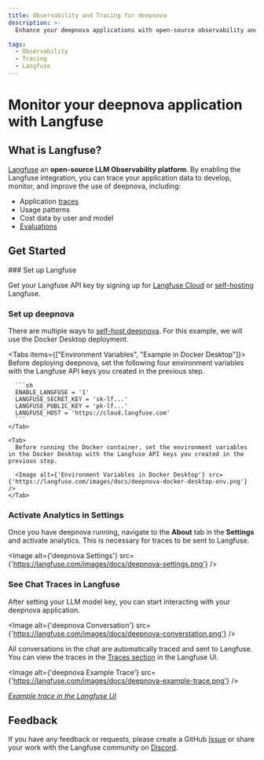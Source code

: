 ```yaml
---
title: Observability and Tracing for deepnova
description: >-
  Enhance your deepnova applications with open-source observability and tracing using Langfuse. Automatically capture detailed traces and metrics for every request to optimize and debug your chats.

tags:
  - Observability
  - Tracing
  - Langfuse
---
```


# Monitor your deepnova application with Langfuse

## What is Langfuse?

[Langfuse](https://langfuse.com/) an **open-source LLM Observability platform**. By enabling the Langfuse integration, you can trace your application data to develop, monitor, and improve the use of deepnova, including:

- Application [traces](https://langfuse.com/docs/tracing)
- Usage patterns
- Cost data by user and model
- [Evaluations](https://langfuse.com/docs/scores/overview)

## Get Started

<Steps>
  ### Set up Langfuse

  Get your Langfuse API key by signing up for [Langfuse Cloud](https://cloud.langfuse.com) or [self-hosting](https://langfuse.com/docs/deployment/self-host) Langfuse.

  ### Set up deepnova

  There are multiple ways to [self-host deepnova](https://lobehub.com/docs/self-hosting/start). For this example, we will use the Docker Desktop deployment.

  <Tabs items={["Environment Variables", "Example in Docker Desktop"]}>
    <Tab>
      Before deploying deepnova, set the following four environment variables with the Langfuse API keys you created in the previous step.

      ```sh
      ENABLE_LANGFUSE = '1'
      LANGFUSE_SECRET_KEY = 'sk-lf...'
      LANGFUSE_PUBLIC_KEY = 'pk-lf...'
      LANGFUSE_HOST = 'https://cloud.langfuse.com'
      ```
    </Tab>

    <Tab>
      Before running the Docker container, set the environment variables in the Docker Desktop with the Langfuse API keys you created in the previous step.

      <Image alt={'Environment Variables in Docker Desktop'} src={'https://langfuse.com/images/docs/deepnova-docker-desktop-env.png'} />
    </Tab>
  </Tabs>

  ### Activate Analytics in Settings

  Once you have deepnova running, navigate to the **About** tab in the **Settings** and activate analytics. This is necessary for traces to be sent to Langfuse.

  <Image alt={'deepnova Settings'} src={'https://langfuse.com/images/docs/deepnova-settings.png'} />

  ### See Chat Traces in Langfuse

  After setting your LLM model key, you can start interacting with your deepnova application.

  <Image alt={'deepnova Conversation'} src={'https://langfuse.com/images/docs/deepnova-converstation.png'} />

  All conversations in the chat are automatically traced and sent to Langfuse. You can view the traces in the [Traces section](https://langfuse.com/docs/tracing) in the Langfuse UI.

  <Image alt={'deepnova Example Trace'} src={'https://langfuse.com/images/docs/deepnova-example-trace.png'} />

  *[Example trace in the Langfuse UI](https://cloud.langfuse.com/project/cloramnkj0002jz088vzn1ja4/traces/63e9246d-3f22-4e45-936d-b0c4ccf55a1e?timestamp=2024-11-26T17%3A00%3A02.028Z\&observation=7ea75a0c-d9d1-425c-9b88-27561c63b413)*
</Steps>

## Feedback

If you have any feedback or requests, please create a GitHub [Issue](https://langfuse.com/issue) or share your work with the Langfuse community on [Discord](https://discord.langfuse.com/).
